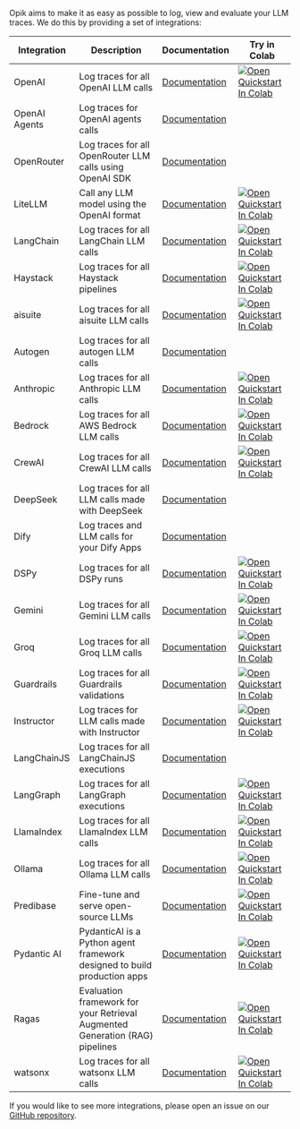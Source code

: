 Opik aims to make it as easy as possible to log, view and evaluate your LLM traces. We do this by providing a set of integrations:

| Integration   | Description                                                                  | Documentation                                        | Try in Colab                                                                                                                                                                                                                        |
| ------------- | ---------------------------------------------------------------------------- | ---------------------------------------------------- | ----------------------------------------------------------------------------------------------------------------------------------------------------------------------------------------------------------------------------------- |
| OpenAI        | Log traces for all OpenAI LLM calls                                          | [Documentation](/tracing/integrations/openai)        | [![Open Quickstart In Colab](https://colab.research.google.com/assets/colab-badge.svg)](https://colab.research.google.com/github/comet-ml/opik/blob/master/apps/opik-documentation/documentation/docs/cookbook/openai.ipynb)        |
| OpenAI Agents | Log traces for OpenAI agents calls                                           | [Documentation](/tracing/integrations/openai_agents) |                                                                                                                                                                                                                                     |
| OpenRouter    | Log traces for all OpenRouter LLM calls using OpenAI SDK                     | [Documentation](/tracing/integrations/openrouter)    |                                                                                                                                                                                                                                     |
| LiteLLM       | Call any LLM model using the OpenAI format                                   | [Documentation](/tracing/integrations/litellm)       | [![Open Quickstart In Colab](https://colab.research.google.com/assets/colab-badge.svg)](https://colab.research.google.com/github/comet-ml/opik/blob/master/apps/opik-documentation/documentation/docs/cookbook/litellm.ipynb)       |
| LangChain     | Log traces for all LangChain LLM calls                                       | [Documentation](/tracing/integrations/langchain)     | [![Open Quickstart In Colab](https://colab.research.google.com/assets/colab-badge.svg)](https://colab.research.google.com/github/comet-ml/opik/blob/master/apps/opik-documentation/documentation/docs/cookbook/langchain.ipynb)     |
| Haystack      | Log traces for all Haystack pipelines                                        | [Documentation](/tracing/integrations/haystack)      | [![Open Quickstart In Colab](https://colab.research.google.com/assets/colab-badge.svg)](https://colab.research.google.com/github/comet-ml/opik/blob/master/apps/opik-documentation/documentation/docs/cookbook/haystack.ipynb)      |
| aisuite       | Log traces for all aisuite LLM calls                                         | [Documentation](/tracing/integrations/aisuite)       | [![Open Quickstart In Colab](https://colab.research.google.com/assets/colab-badge.svg)](https://colab.research.google.com/github/comet-ml/opik/blob/master/apps/opik-documentation/documentation/docs/cookbook/aisuite.ipynb)       |
| Autogen       | Log traces for all autogen LLM calls                                         | [Documentation](/tracing/integrations/autogen)       |                                                                                                                                                                                                                                     |
| Anthropic     | Log traces for all Anthropic LLM calls                                       | [Documentation](/tracing/integrations/anthropic)     | [![Open Quickstart In Colab](https://colab.research.google.com/assets/colab-badge.svg)](https://colab.research.google.com/github/comet-ml/opik/blob/master/apps/opik-documentation/documentation/docs/cookbook/anthropic.ipynb)     |
| Bedrock       | Log traces for all AWS Bedrock LLM calls                                     | [Documentation](/tracing/integrations/bedrock)       | [![Open Quickstart In Colab](https://colab.research.google.com/assets/colab-badge.svg)](https://colab.research.google.com/github/comet-ml/opik/blob/master/apps/opik-documentation/documentation/docs/cookbook/bedrock.ipynb)       |
| CrewAI        | Log traces for all CrewAI LLM calls                                          | [Documentation](/tracing/integrations/crewai)        | [![Open Quickstart In Colab](https://colab.research.google.com/assets/colab-badge.svg)](https://colab.research.google.com/github/comet-ml/opik/blob/master/apps/opik-documentation/documentation/docs/cookbook/crewai.ipynb)        |
| DeepSeek      | Log traces for all LLM calls made with DeepSeek                              | [Documentation](/tracing/integrations/deepseek)      |                                                                                                                                                                                                                                     |
| Dify          | Log traces and LLM calls for your Dify Apps                                  | [Documentation](/tracing/integrations/dify)          |                                                                                                                                                                                                                                     |
| DSPy          | Log traces for all DSPy runs                                                 | [Documentation](/tracing/integrations/dspy)          | [![Open Quickstart In Colab](https://colab.research.google.com/assets/colab-badge.svg)](https://colab.research.google.com/github/comet-ml/opik/blob/master/apps/opik-documentation/documentation/docs/cookbook/dspy.ipynb)          |
| Gemini        | Log traces for all Gemini LLM calls                                          | [Documentation](/tracing/integrations/gemini)        | [![Open Quickstart In Colab](https://colab.research.google.com/assets/colab-badge.svg)](https://colab.research.google.com/github/comet-ml/opik/blob/master/apps/opik-documentation/documentation/docs/cookbook/gemini.ipynb)        |
| Groq          | Log traces for all Groq LLM calls                                            | [Documentation](/tracing/integrations/groq)          | [![Open Quickstart In Colab](https://colab.research.google.com/assets/colab-badge.svg)](https://colab.research.google.com/github/comet-ml/opik/blob/master/apps/opik-documentation/documentation/docs/cookbook/groq.ipynb)          |
| Guardrails    | Log traces for all Guardrails validations                                    | [Documentation](/tracing/integrations/guardrails-ai) | [![Open Quickstart In Colab](https://colab.research.google.com/assets/colab-badge.svg)](https://colab.research.google.com/github/comet-ml/opik/blob/master/apps/opik-documentation/documentation/docs/cookbook/guardrails-ai.ipynb) |
| Instructor    | Log traces for LLM calls made with Instructor                                | [Documentation](/tracing/integrations/instructor)    | [![Open Quickstart In Colab](https://colab.research.google.com/assets/colab-badge.svg)](https://colab.research.google.com/github/comet-ml/opik/blob/master/apps/opik-documentation/documentation/docs/cookbook/instructor.ipynb)    |
| LangChainJS   | Log traces for all LangChainJS executions                                    | [Documentation](/tracing/integrations/langchainjs)   |                                                                                                                                                                                                                                     |
| LangGraph     | Log traces for all LangGraph executions                                      | [Documentation](/tracing/integrations/langgraph)     | [![Open Quickstart In Colab](https://colab.research.google.com/assets/colab-badge.svg)](https://colab.research.google.com/github/comet-ml/opik/blob/master/apps/opik-documentation/documentation/docs/cookbook/langgraph.ipynb)     |
| LlamaIndex    | Log traces for all LlamaIndex LLM calls                                      | [Documentation](/tracing/integrations/llama_index)   | [![Open Quickstart In Colab](https://colab.research.google.com/assets/colab-badge.svg)](https://colab.research.google.com/github/comet-ml/opik/blob/master/apps/opik-documentation/documentation/docs/cookbook/llama-index.ipynb)   |
| Ollama        | Log traces for all Ollama LLM calls                                          | [Documentation](/tracing/integrations/ollama)        | [![Open Quickstart In Colab](https://colab.research.google.com/assets/colab-badge.svg)](https://colab.research.google.com/github/comet-ml/opik/blob/master/apps/opik-documentation/documentation/docs/cookbook/ollama.ipynb)        |
| Predibase     | Fine-tune and serve open-source LLMs                                         | [Documentation](/tracing/integrations/predibase)     | [![Open Quickstart In Colab](https://colab.research.google.com/assets/colab-badge.svg)](https://colab.research.google.com/github/comet-ml/opik/blob/master/apps/opik-documentation/documentation/docs/cookbook/predibase.ipynb)     |
| Pydantic AI   | PydanticAI is a Python agent framework designed to build production apps     | [Documentation](/tracing/integrations/pydantic-ai)   | [![Open Quickstart In Colab](https://colab.research.google.com/assets/colab-badge.svg)](https://colab.research.google.com/github/comet-ml/opik/blob/master/apps/opik-documentation/documentation/docs/cookbook/pydantic-ai.ipynb)   |
| Ragas         | Evaluation framework for your Retrieval Augmented Generation (RAG) pipelines | [Documentation](/tracing/integrations/ragas)         | [![Open Quickstart In Colab](https://colab.research.google.com/assets/colab-badge.svg)](https://colab.research.google.com/github/comet-ml/opik/blob/master/apps/opik-documentation/documentation/docs/cookbook/ragas.ipynb)         |
| watsonx       | Log traces for all watsonx LLM calls                                         | [Documentation](/tracing/integrations/watsonx)       | [![Open Quickstart In Colab](https://colab.research.google.com/assets/colab-badge.svg)](https://colab.research.google.com/github/comet-ml/opik/blob/master/apps/opik-documentation/documentation/docs/cookbook/watsonx.ipynb)       |

If you would like to see more integrations, please open an issue on our [GitHub repository](https://github.com/comet-ml/opik/issues/new/choose).

